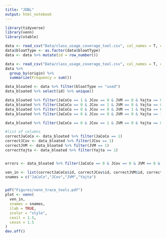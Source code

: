 ```yaml
---
title: "JDBL"
output: html_notebook
---
```


```r
library(tidyverse)
library(venn)
library(xtable)

```


```r
data <- read_csv("Data/class_usage_coverage_tool.csv", col_names = T, col_types = cols())
data$bloatType <- as.factor(data$bloatType)
data <- data %>% mutate(id = row_number())
```


```r
data <- read_csv("Data/class_usage_coverage_tool.csv", col_names = T, col_types = cols())
data %>%
  group_by(origin) %>% 
  summarize(Frequency = sum())
```


```r
data_bloated <- data %>% filter(bloatType == "used")
data_bloated %>% select(id) %>% unique()

data_bloated %>% filter(JaCoCo == 1 & JCov == 0 & JVM == 0 & Yajta == 0)
data_bloated %>% filter(JaCoCo == 0 & JCov == 1 & JVM == 0 & Yajta == 0)
data_bloated %>% filter(JaCoCo == 0 & JCov == 0 & JVM == 1 & Yajta == 0)
data_bloated %>% filter(JaCoCo == 0 & JCov == 0 & JVM == 0 & Yajta == 1)

data_bloated %>% filter(JaCoCo == 0 & JCov == 1 & JVM == 0 & Yajta == 0)

#list of columns
correctJaCoCo <- data_bloated %>% filter(JaCoCo == 1)
correctJCov <- data_bloated %>% filter(JCov == 1)
correctJVM <- data_bloated %>% filter(JVM == 1)
correctYajta <- data_bloated %>% filter(Yajta == 1)


errors <- data_bloated %>% filter(JaCoCo == 0 & JCov == 0 & JVM == 0 & Yajta == 0)

ven_in <- list(correctJaCoCo$id, correctJCov$id, correctJVM$id, correctYajta$id)
snames = c("JaCoCo","JCov","JVM","Yajta")


pdf("Figures/venn_trace_tools.pdf")
plot <- venn(
  ven_in,
  snames = snames,
  ilab = TRUE,
  zcolor = "style",
  cexil = 1.5,
  cexsn = 1.5
)
dev.off()

```